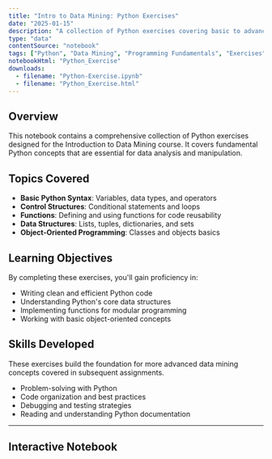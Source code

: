 ```yaml
---
title: "Intro to Data Mining: Python Exercises"
date: "2025-01-15"
description: "A collection of Python exercises covering basic to advanced concepts including data types, control structures, functions, and object-oriented programming."
type: "data"
contentSource: "notebook"
tags: ["Python", "Data Mining", "Programming Fundamentals", "Exercises"]
notebookHtml: "Python_Exercise"
downloads:
  - filename: "Python-Exercise.ipynb"
  - filename: "Python_Exercise.html"
---
```


## Overview

This notebook contains a comprehensive collection of Python exercises designed for the Introduction to Data Mining course. It covers fundamental Python concepts that are essential for data analysis and manipulation.

## Topics Covered

- **Basic Python Syntax**: Variables, data types, and operators
- **Control Structures**: Conditional statements and loops
- **Functions**: Defining and using functions for code reusability
- **Data Structures**: Lists, tuples, dictionaries, and sets
- **Object-Oriented Programming**: Classes and objects basics

## Learning Objectives

By completing these exercises, you'll gain proficiency in:
- Writing clean and efficient Python code
- Understanding Python's core data structures
- Implementing functions for modular programming
- Working with basic object-oriented concepts

## Skills Developed

<Callout type="info">
These exercises build the foundation for more advanced data mining concepts covered in subsequent assignments.
</Callout>

- Problem-solving with Python
- Code organization and best practices
- Debugging and testing strategies
- Reading and understanding Python documentation

---

## Interactive Notebook

<NotebookEmbed notebookHtml="Python_Exercise" title="Python Exercise Notebook" />
